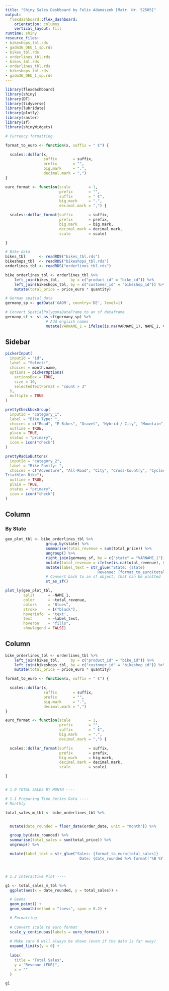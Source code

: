 ```yaml
---
title: "Shiny Sales Dashboard by Felix Adamaszek [Matr. Nr. 52505]"
output:
  flexdashboard::flex_dashboard:
    orientation: columns
    vertical_layout: fill
runtime: shiny
resource_files:
- bikeshops_tbl.rds
- gadm36_DEU_1_sp.rds
- bikes_tbl.rds
- orderlines_tbl.rds
- bikes_tbl.rds
- orderlines_tbl.rds
- bikeshops_tbl.rds
- gadm36_DEU_1_sp.rds
---
```


```r
library(flexdashboard)
library(shiny)
library(DT)
library(tidyverse)
library(lubridate)
library(plotly)
library(raster)
library(sf)
library(shinyWidgets)
```

```r

# Currency formatting

format_to_euro <- function(x, suffix = " €") {

  scales::dollar(x,
                 suffix       = suffix,
                 prefix       = "",
                 big.mark     = ".",
                 decimal.mark = ",")
}

euro_format <- function(scale        = 1,
                        prefix       = "",
                        suffix       = " €",
                        big.mark     = ".",
                        decimal.mark = ",") {

  scales::dollar_format(suffix       = suffix,
                        prefix       = prefix,
                        big.mark     = big.mark,
                        decimal.mark = decimal.mark,
                        scale        = scale)

}

# Bike data
bikes_tbl      <- readRDS("bikes_tbl.rds")
bikeshops_tbl  <- readRDS("bikeshops_tbl.rds")
orderlines_tbl <- readRDS("orderlines_tbl.rds")

bike_orderlines_tbl <- orderlines_tbl %>%
    left_join(bikes_tbl,     by = c("product_id" = "bike_id")) %>%
    left_join(bikeshops_tbl, by = c("customer_id" = "bikeshop_id")) %>%
    mutate(total_price = price_euro * quantity)

# German spatial data
germany_sp <- getData('GADM', country='DE', level=1)

# Convert SpatialPolygonsDataFrame to an sf dataframe
germany_sf <- st_as_sf(germany_sp) %>% 
                  # Add english names
                  mutate(VARNAME_1 = ifelse(is.na(VARNAME_1), NAME_1, VARNAME_1)) 
```




Sidebar {.sidebar}
------------------------
```r
pickerInput(
  inputId = "id", 
  label = "Select:", 
  choices = month.name, 
  options = pickerOptions(
    actionsBox = TRUE, 
    size = 10,
    selectedTextFormat = "count > 3"
  ), 
  multiple = TRUE
)

prettyCheckboxGroup(
  inputId = "category_1",
  label = "Bike Type: ",
  choices = c("Road", "E-Bikes", "Gravel", "Hybrid / City", "Mountain"),
  outline = TRUE,
  plain = TRUE,
  status = "primary",
  icon = icon("check")
)

prettyRadioButtons(
  inputId = "category_2",
  label = "Bike Family: ",
  choices = c("Adventure", "All-Road", "City", "Cross-Country", "Cyclocross", "Dirt Jump", "Downhill", "E-City", "E-Fitness", "E-Gravel", "E-Mountain", "E-Road", "E-Trekking", "Endurance", "Enduro", "Fat Bikes", "Race", "Touring", "Trail", "	
Triathlon Bike"),
  outline = TRUE,
  plain = TRUE,
  status = "primary",
  icon = icon("check")
)

```

Column {data-width=625}
-----------------------

### By State
```r
geo_plot_tbl <- bike_orderlines_tbl %>% 
                  group_by(state) %>%
                  summarise(total_revenue = sum(total_price)) %>%
                  ungroup() %>%
                  right_join(germany_sf, by = c("state" = "VARNAME_1")) %>% 
                  mutate(total_revenue = ifelse(is.na(total_revenue), 0, total_revenue)) %>% 
                  mutate(label_text = str_glue("State: {state}
                                         Revenue: {format_to_euro(total_revenue)}")) %>% 
                  # Convert back to an sf object, that can be plotted
                  st_as_sf()
```

```r
plot_ly(geo_plot_tbl, 
        split      = ~NAME_1, 
        color      = ~total_revenue,
        colors     = "Blues",
        stroke     = I("black"),
        hoverinfo  = 'text', 
        text       = ~label_text, 
        hoveron    = "fills", 
        showlegend = FALSE) 
```


Column {data-width=100}
-----------------------

```r
bike_orderlines_tbl <- orderlines_tbl %>%
    left_join(bikes_tbl,     by = c("product_id" = "bike_id")) %>%
    left_join(bikeshops_tbl, by = c("customer_id" = "bikeshop_id")) %>%
    mutate(total_price = price_euro * quantity)

format_to_euro <- function(x, suffix = " €") {

  scales::dollar(x,
                 suffix       = suffix,
                 prefix       = "",
                 big.mark     = ".",
                 decimal.mark = ",")
}

euro_format <- function(scale        = 1,
                        prefix       = "",
                        suffix       = " €",
                        big.mark     = ".",
                        decimal.mark = ",") {

  scales::dollar_format(suffix       = suffix,
                        prefix       = prefix,
                        big.mark     = big.mark,
                        decimal.mark = decimal.mark,
                        scale        = scale)

}


# 1.0 TOTAL SALES BY MONTH ----

# 1.1 Preparing Time Series Data ----
# Monthly

total_sales_m_tbl <- bike_orderlines_tbl %>%


  mutate(date_rounded = floor_date(order_date, unit = "month")) %>%

  group_by(date_rounded) %>%
  summarise(total_sales = sum(total_price)) %>%
  ungroup() %>%

  mutate(label_text = str_glue("Sales: {format_to_euro(total_sales)}
                                 Date: {date_rounded %>% format('%B %Y')}"))



# 1.2 Interactive Plot ----

g1 <- total_sales_m_tbl %>%
  ggplot(aes(x = date_rounded, y = total_sales)) +

  # Geoms
  geom_point() +
  geom_smooth(method = "loess", span = 0.2) +

  # Formatting
  
  # Convert scale to euro format
  scale_y_continuous(labels = euro_format()) +
  
  # Make sure 0 will always be shown (even if the data is far away)
  expand_limits(y = 0) +
  
  labs(
    title = "Total Sales",
    y = "Revenue (EUR)",
    x = ""
  )

g1

```
